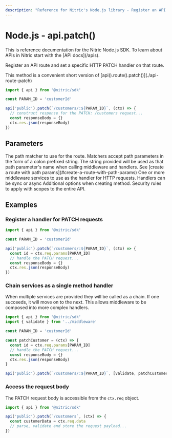 ```yaml
---
description: "Reference for Nitric's Node.js library - Register an API route and set a specific HTTP PATCH handler on that route."
---
```


# Node.js - api.patch()

<Note>
  This is reference documentation for the Nitric Node.js SDK. To learn about
  APIs in Nitric start with the [API docs](/apis).
</Note>

Register an API route and set a specific HTTP PATCH handler on that route.

<Note>
  This method is a convenient short version of
  [api().route().patch()](./api-route-patch)
</Note>

```javascript
import { api } from '@nitric/sdk'

const PARAM_ID = 'customerId'

api('public').patch(`/customers/:${PARAM_ID}`, (ctx) => {
  // construct response for the PATCH: /customers request...
  const responseBody = {}
  ctx.res.json(responseBody)
})
```

## Parameters

<Properties>
  <Property name="match" required type="string">
    The path matcher to use for the route. Matchers accept path parameters in
    the form of a colon prefixed string. The string provided will be used as
    that path parameter's name when calling middleware and handlers. See [create
    a route with path params](#create-a-route-with-path-params)
  </Property>
  <Property name="middleware" required type="HttpMiddleware | HttpMiddleware[]">
    One or more middleware services to use as the handler for HTTP requests.
    Handlers can be sync or async
  </Property>
  <Property name="opts" type="object">
    Additional options when creating method.
    <Properties nested>
      <Property name="security" type="OidcOptions[]">
        Security rules to apply with scopes to the entire API.
      </Property>
    </Properties>
  </Property>
</Properties>

## Examples

### Register a handler for PATCH requests

```javascript
import { api } from '@nitric/sdk'

const PARAM_ID = 'customerId'

api('public').patch(`/customers/:${PARAM_ID}`, (ctx) => {
  const id = ctx.req.params[PARAM_ID]
  // handle the PATCH request...
  const responseBody = {}
  ctx.res.json(responseBody)
})
```

### Chain services as a single method handler

When multiple services are provided they will be called as a chain. If one succeeds, it will move on to the next. This allows middleware to be composed into more complex handlers.

```javascript
import { api } from '@nitric/sdk'
import { validate } from '../middleware'

const PARAM_ID = 'customerId'

const patchCustomer = (ctx) => {
  const id = ctx.req.params[PARAM_ID]
  // handle the PATCH request...
  const responseBody = {}
  ctx.res.json(responseBody)
}

api('public').patch(`/customers/:${PARAM_ID}`, [validate, patchCustomer])
```

### Access the request body

The PATCH request body is accessible from the `ctx.req` object.

```javascript
import { api } from '@nitric/sdk'

api('public').patch(`/customers`, (ctx) => {
  const customerData = ctx.req.data
  // parse, validate and store the request payload...
})
```
